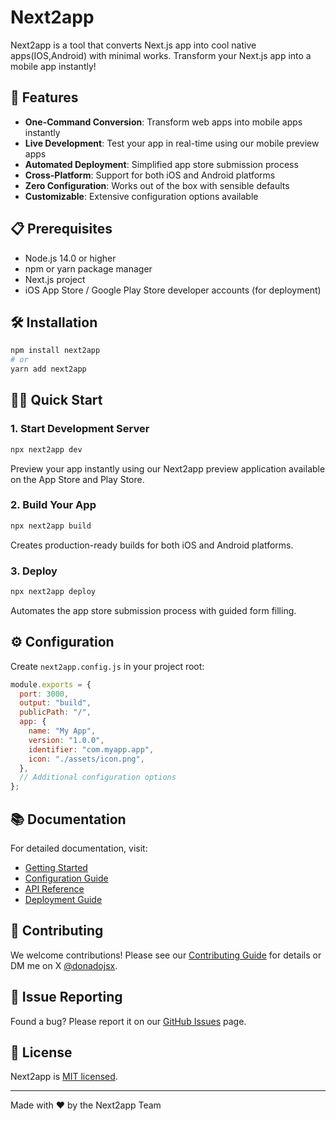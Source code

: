 # Next2app

Next2app is a tool that converts Next.js app into cool native apps(IOS,Android) with minimal works. Transform your Next.js app into a mobile app instantly!

## 🚀 Features

- **One-Command Conversion**: Transform web apps into mobile apps instantly
- **Live Development**: Test your app in real-time using our mobile preview apps
- **Automated Deployment**: Simplified app store submission process
- **Cross-Platform**: Support for both iOS and Android platforms
- **Zero Configuration**: Works out of the box with sensible defaults
- **Customizable**: Extensive configuration options available

## 📋 Prerequisites

- Node.js 14.0 or higher
- npm or yarn package manager
- Next.js project
- iOS App Store / Google Play Store developer accounts (for deployment)

## 🛠️ Installation

```bash
npm install next2app
# or
yarn add next2app
```

## 🏃‍♂️ Quick Start

### 1. Start Development Server

```bash
npx next2app dev
```

Preview your app instantly using our Next2app preview application available on the App Store and Play Store.

### 2. Build Your App

```bash
npx next2app build
```

Creates production-ready builds for both iOS and Android platforms.

### 3. Deploy

```bash
npx next2app deploy
```

Automates the app store submission process with guided form filling.

## ⚙️ Configuration

Create `next2app.config.js` in your project root:

```javascript
module.exports = {
  port: 3000,
  output: "build",
  publicPath: "/",
  app: {
    name: "My App",
    version: "1.0.0",
    identifier: "com.myapp.app",
    icon: "./assets/icon.png",
  },
  // Additional configuration options
};
```

## 📚 Documentation

For detailed documentation, visit:

- [Getting Started](https://next2app.dev/docs/getting-started)
- [Configuration Guide](https://next2app.dev/docs/configuration)
- [API Reference](https://next2app.dev/docs/api)
- [Deployment Guide](https://next2app.dev/docs/deployment)

## 🤝 Contributing

We welcome contributions! Please see our [Contributing Guide](CONTRIBUTING.md) for details or DM me on X [@donadojsx](https://x.com/donadojsx).

## 🐛 Issue Reporting

Found a bug? Please report it on our [GitHub Issues](https://github.com/next2app/issues) page.

## 📄 License

Next2app is [MIT licensed](LICENSE).

---

Made with ❤️ by the Next2app Team
